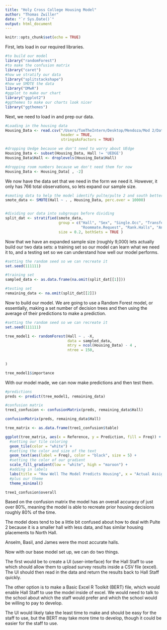 ```yaml
---
title: "Holy Cross College Housing Model"
author: "Thomas Zwiller"
date: "`r Sys.Date()`"
output: html_document
---
```


```r
knitr::opts_chunk$set(echo = TRUE)
```

First, lets load in our required libraries. 

```r
#to build our model
library("randomForest")
#to make the confusion matrix
library("caret")
#how we stratify our data
library("splitstackshape")
#how we SMOTE the data
library("DMwR")
#ggplot to make our chart
library("ggplot2")
#ggthemes to make our charts look nicer
library("ggthemes")
```

Next, we need to load in and prep our data. 

```r
#Loading in the housing data
Housing_Data <- read.csv("/Users/TomTheIntern/Desktop/Mendoza/Mod 2/Data Storytelling/Final Version/Aggregated Housing Data 2.csv", 
                         header = TRUE, 
                         stringsAsFactors = TRUE)

#dropping Uedge because we don't need to worry about UEdge
Housing_Data <- subset(Housing_Data, Hall != 'UEDGE')
Housing_Data$Hall <- droplevels(Housing_Data$Hall)

#dropping room numbers because we don't need them for now
Housing_Data <- Housing_Data[ , -2]
```

We now have the data set that we need in the form we need it. However, it only has 766 total observations, so lets expand our sample size.

```r
#smoting data to help the model identify pulte/pulte 2 and south better
smote_data <- SMOTE(Hall ~ . , Housing_Data, perc.over = 10000)


#dividing our data into subgroups before dividing
split_dat <- stratified(smote_data, 
                        group = c("Hall", "Sex", "Single.Occ", "Transfer.Student",
                                  "Roommate.Request", "Rank.Halls", "Anselm.Rank", "Basil.Rank",                                    "Pulte.Rank", "Pulte.2.Rank" ,"South.Rank", "James.Rank",                                       "North.Rank", "Assist.in.Assignment", "Roommate.Relationship",                                   "Item.Usage", "Clean.Room", "Day.Start.Time", "Day.End.Time",                                    "Sleeping.Habit", "Social.Level"), 
                        size = 0.2, bothSets = TRUE )
```

Now that we have an expanded sample size (roughly 9,000) lets actually build our two data sets: a training set so our model can learn what we need it to, and a testing set so we can understand how well our model performs.


```r
#setting the random seed so we can recreate it
set.seed(111111)

#training set
sampled_data <- as.data.frame(na.omit(split_dat[[1]]))

#testing set
remaining_data <- na.omit(split_dat[[2]])
```

Now to build our model. We are going to use a Random Forest model, or essentially, making a set number of decision trees and then using the average of their predictions to make a prediction.

```r
#setting the random seed so we can recreate it
set.seed(111111)

tree_model1 <- randomForest(Hall ~ . -X, 
                            data = sampled_data, 
                            mtry = ncol(Housing_Data) - 4 ,
                            ntree = 150,
                            
                      
)

tree_model1$importance
```

With our model made, we can now make predictions and then test them.

```r
#predictions
preds <- predict(tree_model1, remaining_data)

#confusion matrix
tree1_confusion <- confusionMatrix(preds, remaining_data$Hall)

confusionMatrix(preds, remaining_data$Hall)

tree_matrix <- as.data.frame(tree1_confusion$table)

ggplot(tree_matrix, aes(x = Reference, y = Prediction, fill = Freq)) +
  #setting our tile coloring
  geom_tile(color = "white") + 
  #setting the color and size of the text
  geom_text(aes(label = Freq), color = "black", size = 5) +
  #setting the color of our gradient
  scale_fill_gradient(low = "white", high = "maroon") +
  #adding in labels
  labs(title = "How Well The Model Predicts Housing", x = "Actual Assignments", y = "Predicted Assignments") +
  #plus our theme
  theme_minimal()

tree1_confusion$overall
```

Based on the confusion matrix the model has an overall accuracy of just over 80%, meaning the model is able to recreate prior housing decisions roughly 80% of the time. 

The model does tend to be a little bit confused about how to deal with Pulte 2 because it is a smaller hall with less data, and has similar housing placements to North Hall. 

Anselm, Basil, and James were the most accurate halls.

Now with our base model set up, we can do two things. 

The first would be to create a UI (user-interface) for the Hall Staff to use which should allow them to upload survey results inside a CSV file (excel). The UI should then read in the data and return the results back to Hall Staff quickly. 

The other option is to make a Basic Excel R Toolkit (BERT) file, which would enable Hall Staff to use the model inside of excel. We would need to talk to the school about which the staff would prefer and which the school would be willing to pay to develop. 

The UI would likely take the least time to make and should be easy for the staff to use, but the BERT may take more time to develop, though it could be easier for the staff to use. 
<br>
<br>
<br>
<br>
<br>
<br>
<br>
<br>